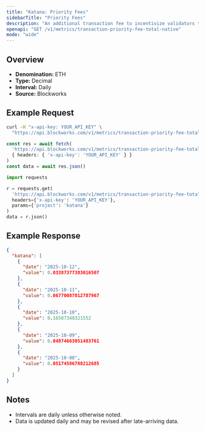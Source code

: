 ```yaml
---
title: "Katana: Priority Fees"
sidebarTitle: "Priority Fees"
description: "An additional transaction fee to incentivize validators to prioritize and execute transactions."
openapi: "GET /v1/metrics/transaction-priority-fee-total-native"
mode: "wide"
---
```


## Overview

- **Denomination:** ETH
- **Type:** Decimal
- **Interval:** Daily
- **Source:** Blockworks

## Example Request

<CodeGroup>

```bash cURL
curl -H "x-api-key: YOUR_API_KEY" \
  "https://api.blockworks.com/v1/metrics/transaction-priority-fee-total-native?project=katana"
```

```typescript TypeScript
const res = await fetch(
  'https://api.blockworks.com/v1/metrics/transaction-priority-fee-total-native?project=katana',
  { headers: { 'x-api-key': 'YOUR_API_KEY' } }
)
const data = await res.json()
```

```python Python
import requests

r = requests.get(
  'https://api.blockworks.com/v1/metrics/transaction-priority-fee-total-native',
  headers={'x-api-key': 'YOUR_API_KEY'},
  params={'project': 'katana'}
)
data = r.json()
```

</CodeGroup>

## Example Response

```json
{
  "katana": [
    {
      "date": "2025-10-12",
      "value": 0.03387377383016507
    },
    {
      "date": "2025-10-11",
      "value": 0.06770087812787967
    },
    {
      "date": "2025-10-10",
      "value": 0.16587348321552
    },
    {
      "date": "2025-10-09",
      "value": 0.04874663051483761
    },
    {
      "date": "2025-10-08",
      "value": 0.05174586788212685
    }
  ]
}
```

## Notes
- Intervals are daily unless otherwise noted.
- Data is updated daily and may be revised after late-arriving data.